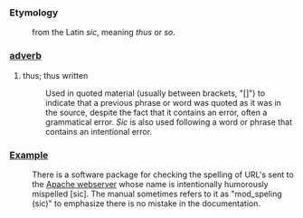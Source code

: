 ===Etymology===
:from the Latin ''sic'', meaning ''thus'' or ''so''.

===[[adverb]]===
#thus; thus written 
#:Used in quoted material (usually between brackets, "[]") to indicate that a previous phrase or word was quoted as it was in the source, despite the fact that it contains an error, often a grammatical error. ''Sic'' is also used following a word or phrase that contains an intentional error.

=== [[Example]] === 
:There is a software package for checking the spelling of URL's sent to the [[en:Apache webserver|Apache webserver]] whose name is intentionally humorously mispelled [sic]. The manual sometimes refers to it as "mod_speling (sic)" to emphasize there is no mistake in the documentation.